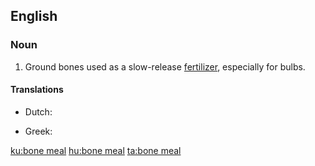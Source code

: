 {{also|bonemeal|bone-meal}}
==English==

===Noun===
{{en-noun|~}}

# Ground bones used as a slow-release [[fertilizer]], especially for bulbs.

====Translations====
{{trans-top|ground bones used as a slow-release fertilizer}}
* Dutch: {{t|nl|beendermeel|n}}
{{trans-mid}}
* Greek: {{t+|el|οστεάλευρο|n|sc=Grek}}
{{trans-bottom}}

[[ku:bone meal]]
[[hu:bone meal]]
[[ta:bone meal]]